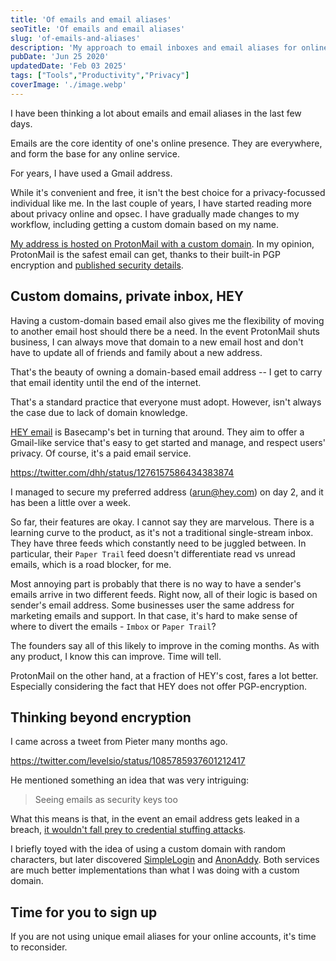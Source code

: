 ```yaml
---
title: 'Of emails and email aliases'
seoTitle: 'Of emails and email aliases'
slug: 'of-emails-and-aliases'
description: 'My approach to email inboxes and email aliases for online privacy.'
pubDate: 'Jun 25 2020'
updatedDate: 'Feb 03 2025'
tags: ["Tools","Productivity","Privacy"]
coverImage: './image.webp'
---
```


I have been thinking a lot about emails and email aliases in the last few days.


Emails are the core identity of one's online presence. They are everywhere, and form the base for any online service.


For years, I have used a Gmail address.


While it's convenient and free, it isn't the best choice for a privacy-focussed individual like me. In the last couple of years, I have started reading more about privacy online and opsec. I have gradually made changes to my workflow, including getting a custom domain based on my name.


[My address is hosted on ProtonMail with a custom domain](https://www.arun.blog/5-months-with-protonmail-and-i-havent-looked-back/). In my opinion, ProtonMail is the safest email can get, thanks to their built-in PGP encryption and [published security details](https://protonmail.com/security-details).


## Custom domains, private inbox, HEY


Having a custom-domain based email also gives me the flexibility of moving to another email host should there be a need. In the event ProtonMail shuts business, I can always move that domain to a new email host and don't have to update all of friends and family about a new address.


That's the beauty of owning a domain-based email address -- I get to carry that email identity until the end of the internet.


That's a standard practice that everyone must adopt. However, isn't always the case due to lack of domain knowledge.


[HEY email](https://www.arun.blog/basecamp-hey-and-apple/) is Basecamp's bet in turning that around. They aim to offer a Gmail-like service that's easy to get started and manage, and respect users' privacy. Of course, it's a paid email service.


https://twitter.com/dhh/status/1276157586434383874


I managed to secure my preferred address (arun@hey.com) on day 2, and it has been a little over a week.


So far, their features are okay. I cannot say they are marvelous. There is a learning curve to the product, as it's not a traditional single-stream inbox. They have three feeds which constantly need to be juggled between. In particular, their `Paper Trail` feed doesn't differentiate read vs unread emails, which is a road blocker, for me.


Most annoying part is probably that there is no way to have a sender's emails arrive in two different feeds. Right now, all of their logic is based on sender's email address. Some businesses user the same address for marketing emails and support. In that case, it's hard to make sense of where to divert the emails - `Imbox` or `Paper Trail`?


The founders say all of this likely to improve in the coming months. As with any product, I know this can improve. Time will tell.


ProtonMail on the other hand, at a fraction of HEY's cost, fares a lot better. Especially considering the fact that HEY does not offer PGP-encryption.


## Thinking beyond encryption


I came across a tweet from Pieter many months ago.


https://twitter.com/levelsio/status/1085785937601212417


He mentioned something an idea that was very intriguing:

> Seeing emails as security keys too

What this means is that, in the event an email address gets leaked in a breach, [it wouldn't fall prey to credential stuffing attacks](https://www.cloudflare.com/learning/bots/what-is-credential-stuffing/).


I briefly toyed with the idea of using a custom domain with random characters, but later discovered [SimpleLogin](https://simplelogin.io/) and [AnonAddy](https://anonaddy.com/). Both services are much better implementations than what I was doing with a custom domain.


## Time for you to sign up


If you are not using unique email aliases for your online accounts, it's time to reconsider.

